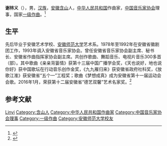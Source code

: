 '''谢林义'''（{{bd|1958年|6月}}），男，[[汉族|汉族]]，[[安徽|安徽]][[含山县|含山]]人，[[中华人民共和国|中华人民共和国]]作曲家，[[中国音乐家协会|中国音乐家协会]]理事，国家[[一级作曲|一级作曲]]。<ref>{{cite web|url=https://www.cnki.com.cn/Article/CJFDTotal-GEQU201510001.htm|title=作曲家 谢林义|publisher=中国知网|accessdate=2021-03-23}}</ref>

== 生平 ==
先后毕业于安徽艺术学校、[[安徽师范大学|安徽师范大学]]艺术系。1978年至1992年在安徽省徽剧团工作，1993年调入安徽省音乐家协会。曾任安徽省音乐家协会副主席、秘书长、安徽省作曲指挥家协会副主席。共创作歌曲、舞蹈音乐、电视片音乐300多首（部）。其中歌曲《亲亲背篓情》获第十三届中国广播学会奖，《天也说好，地也说你好》获中国歌坛在行动音乐创作金奖，《九九雁归来》获安徽省政府社科奖，《放歌江淮》获安徽省“五个一”工程奖；歌曲《梦想成真》成为安徽省第十一届运动会会歌。2016年1月，荣获第十二届安徽省“德艺双馨”艺术名家奖。<ref>{{cite web|url=https://www.sohu.com/a/113019222_391430|title=第十二届安徽省“德艺双馨”艺术名家奖获得者--谢林义|publisher=搜狐网|date=2016-08-31|accessdate=2021-03-23}}</ref>

== 参考文献 ==
{{Reflist}}
{{中国人物小作品}}
{{中国音乐家协会第七届理事会}}
{{中国音乐家协会第八届理事会}}
{{DEFAULTSORT:Xie谢}}
[[Category:谢姓|Linyi]]
[[Category:含山人|Category:含山人]]
[[Category:中华人民共和国作曲家|Category:中华人民共和国作曲家]]
[[Category:中国音乐家协会理事|Category:中国音乐家协会理事]]
[[Category:一级作曲|Category:一级作曲]]
[[Category:安徽师范大学校友|Category:安徽师范大学校友]]